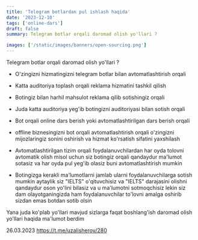```yaml
---
title: 'Telegram botlardan pul ishlash haqida'
date: '2023-12-10'
tags: ['online-dars']
draft: false
summary: Telegram botlar orqali daromad olish yo'llari ?

images: ['/static/images/banners/open-sourcing.png']
---
```


Telegram botlar orqali daromad olish yo'llari ?

- O'zingizni hizmatingizni telegram botlar bilan avtomatlashtirish orqali 

- Katta auditoriya toplash orqali reklama hizmatini tashkil qilish

- Botingiz bilan harhil mahsulot reklama qilib sotishingiz orqali 

- Juda katta auditoriya yeg'ib botingizni auditoriyasi bilan sotish orqali

- Bot orqali online dars berish yoki avtomatlashtirilgan dars berish orqali

- offline biznesingizni bot orqali avtomatlashtirish orqali o'zingizni mijozlaringiz sonini oshirish va hizmat ko'rsatish sifatini yaxshilash

- Avtomatlashtirilgan tizim orqali foydalanuvchilardan har oyda tolovni avtomatik olish misol uchun siz botingiz orqali qandaydur ma'lumot sotasiz va har oyda pul yeg'ib olasiz buni avtomatlashtirish mumkin
        
- Botingizga kerakli ma'lumotlarni jamlab ularni foydalanuvchilarga sotish mumkin aytaylik siz "IELTS" o'qituvchisiz va "IELTS" darajasini olishni qandaydur oson yo'lini bilasiz va u ma'lumotni sotmoqchisiz lekin siz dam olayotganingizda ham foydalanuvchilar to'lovni amalga oshirib sizdan emas botdan sotib olsin

Yana juda ko'plab yo'llari mavjud sizlarga faqat boshlang'ish daromad olish yo'llari haqida ma'lumot berdim

26.03.2023 https://t.me/uzalisherov/280
